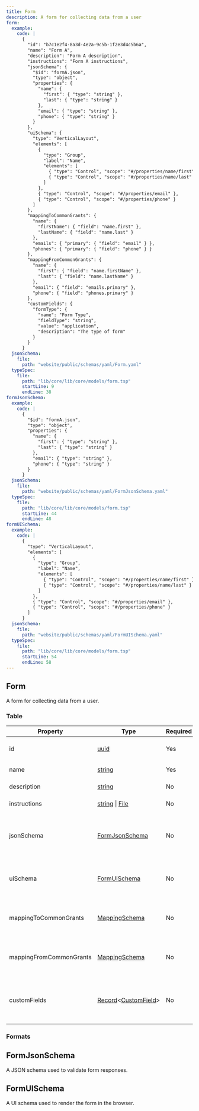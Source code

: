 ```yaml
---
title: Form
description: A form for collecting data from a user
form:
  example:
    code: |
      {
        "id": "b7c1e2f4-8a3d-4e2a-9c5b-1f2e3d4c5b6a",
        "name": "Form A",
        "description": "Form A description",
        "instructions": "Form A instructions",
        "jsonSchema": {
          "$id": "formA.json",
          "type": "object",
          "properties": {
            "name": {
              "first": { "type": "string" },
              "last": { "type": "string" }
            },
            "email": { "type": "string" },
            "phone": { "type": "string" }
          }
        },
        "uiSchema": {
          "type": "VerticalLayout",
          "elements": [
            {
              "type": "Group",
              "label": "Name",
              "elements": [
                { "type": "Control", "scope": "#/properties/name/first" },
                { "type": "Control", "scope": "#/properties/name/last" }
              ]
            },
            { "type": "Control", "scope": "#/properties/email" },
            { "type": "Control", "scope": "#/properties/phone" }
          ]
        },
        "mappingToCommonGrants": {
          "name": {
            "firstName": { "field": "name.first" },
            "lastName": { "field": "name.last" }
          },
          "emails": { "primary": { "field": "email" } },
          "phones": { "primary": { "field": "phone" } }
        },
        "mappingFromCommonGrants": {
          "name": {
            "first": { "field": "name.firstName" },
            "last": { "field": "name.lastName" }
          },
          "email": { "field": "emails.primary" },
          "phone": { "field": "phones.primary" }
        },
        "customFields": {
          "formType": {
            "name": "Form Type",
            "fieldType": "string",
            "value": "application",
            "description": "The type of form"
          }
        }
      }
  jsonSchema:
    file:
      path: "website/public/schemas/yaml/Form.yaml"
  typeSpec:
    file:
      path: "lib/core/lib/core/models/form.tsp"
      startLine: 9
      endLine: 38
formJsonSchema:
  example:
    code: |
      {
        "$id": "formA.json",
        "type": "object",
        "properties": {
          "name": {
            "first": { "type": "string" },
            "last": { "type": "string" }
          },
          "email": { "type": "string" },
          "phone": { "type": "string" }
        }
      }
  jsonSchema:
    file:
      path: "website/public/schemas/yaml/FormJsonSchema.yaml"
  typeSpec:
    file:
      path: "lib/core/lib/core/models/form.tsp"
      startLine: 44
      endLine: 48
formUISchema:
  example:
    code: |
      {
        "type": "VerticalLayout",
        "elements": [
          {
            "type": "Group",
            "label": "Name",
            "elements": [
              { "type": "Control", "scope": "#/properties/name/first" },
              { "type": "Control", "scope": "#/properties/name/last" }
            ]
          },
          { "type": "Control", "scope": "#/properties/email" },
          { "type": "Control", "scope": "#/properties/phone" }
        ]
      }
  jsonSchema:
    file:
      path: "website/public/schemas/yaml/FormUISchema.yaml"
  typeSpec:
    file:
      path: "lib/core/lib/core/models/form.tsp"
      startLine: 54
      endLine: 58
---
```



## Form

A form for collecting data from a user.

### Table

| Property                    | Type                                                                                   | Required | Description                                                                 |
| --------------------------- | -------------------------------------------------------------------------------------- | -------- | --------------------------------------------------------------------------- |
| id                          | [uuid](/protocol/types/string#uuid)                                                    | Yes      | The form's unique identifier                                                |
| name                        | [string](/protocol/types/string#string)                                                | Yes      | The form's name                                                             |
| description                 | [string](/protocol/types/string#string)                                                | No       | The form's description                                                     |
| instructions                | [string](/protocol/types/string#string) \| [File](/protocol/fields/file)               | No       | The form's instructions                                                    |
| jsonSchema                  | [FormJsonSchema](#formjsonschema)                                                      | No       | The form's JSON schema used to render the form and validate responses      |
| uiSchema                    | [FormUISchema](#formuischema)                                                          | No       | The form's UI schema used to render the form in the browser                |
| mappingToCommonGrants       | [MappingSchema](/protocol/models/mapping)                                              | No       | A mapping from form schema to CommonGrants schema                          |
| mappingFromCommonGrants     | [MappingSchema](/protocol/models/mapping)                                              | No       | A mapping from CommonGrants schema to form schema                          |
| customFields                | [Record](/protocol/types/other#record)\<[CustomField](/protocol/fields/custom-field)\> | No       | Custom attributes about the form itself, not custom fields within the form |

### Formats

<SchemaFormatTabs
  example={frontmatter.form.example}
  jsonSchema={frontmatter.form.jsonSchema}
  typeSpec={frontmatter.form.typeSpec}
/>

## FormJsonSchema

A JSON schema used to validate form responses.

<SchemaFormatTabs
  example={frontmatter.formJsonSchema.example}
  jsonSchema={frontmatter.formJsonSchema.jsonSchema}
  typeSpec={frontmatter.formJsonSchema.typeSpec}
/>

## FormUISchema

A UI schema used to render the form in the browser.

<SchemaFormatTabs
  example={frontmatter.formUISchema.example}
  jsonSchema={frontmatter.formUISchema.jsonSchema}
  typeSpec={frontmatter.formUISchema.typeSpec}
/>
